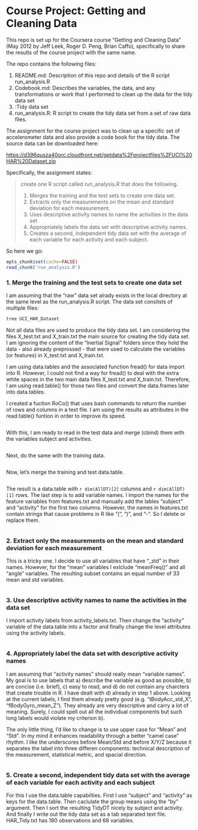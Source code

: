 # Course Project: Getting and Cleaning Data

This repo is set up for the Coursera course "Getting and Cleaning Data" (May 2012 by Jeff Leek, Roger D. Peng, Brian Caffo), specifically to share the results of the course project with the same name.

The repo contains the following files:

1. README.md: Description of this repo and details of the R script run_analysis.R
2. Codebook.md: Describes the variables, the data, and any transformations or work that I performed to clean up the data for the tidy data set
3. :Tidy data set
4. run_analysis.R: R script to create the tidy data set from a set of raw data files.


The assignment for the course project was to clean up a specific set of accelerometer data and also provide a code book for the tidy data. The source data can be downloaded here:

[https://d396qusza40orc.cloudfront.net/getdata%2Fprojectfiles%2FUCI%20HAR%20Dataset.zip]([https://d396qusza40orc.cloudfront.net/getdata%2Fprojectfiles%2FUCI%20HAR%20Dataset.zip])

Specifically, the assignment states:

> create one R script called run_analysis.R that does the following. 
> 
> 1. Merges the training and the test sets to create one data set.
> 2. Extracts only the measurements on the mean and standard deviation for each measurement. 
> 3. Uses descriptive activity names to name the activities in the data set
> 4. Appropriately labels the data set with descriptive activity names. 
> 5. Creates a second, independent tidy data set with the average of each variable for each activity and each subject. 

So here we go:

```r
opts_chunk$set(cache=FALSE)
read_chunk('run_analysis.R')
```

### 1. Merge the training and the test sets to create one data set

I am assuming that the "raw" data set alrady exists in the local directory at the same level as the run_analysis.R script. The data set consitsts of multiple files:

```r
tree UCI_HAR_Dataset
```

Not all data files are used to produce the tidy data set. I am considering the files X_test.txt and X_train.txt the main source for creating the tidy data set. I am ignoring the content of the "Inertial Signal" folders since they hold the data - also already preprossed - that were used to calculate the variables (or features) in X_test.txt and X_train.txt.

I am using data.tables and the associated function fread() for data import into R. However, I could not find a way for fread() to deal with the extra white spaces in the two main data files X_test.txt and X_train.txt. Therefore, I am using read.table() for those two files and convert the data.frames later into data.tables. 

I created a fuction RoCo() that uses bash commands to return the number of rows and columns in a text file. I am using the results as attributes in the read.table() funtion in order to improve its speed.

```r

```

With this, I am ready to read in the test data and merge (cbind) them with the variables subject and activities.

```r

```

Next, do the same with the training data.

```r

```

Now, let's merge the training and test data.table.

```r

```

The result is a data.table with `r dim(AllDT)[2]` columns and `r dim(AllDT)[1]` rows. The last step is to add variable names. I import the names for the feature variables from features.txt and manually add the lables "subject" and "activity" for the first two columns. However, the names in features.txt contain strings that cause problems in R like "(", ")", and "-". So I delete or replace them.

```r

```

### 2. Extract only the measurements on the mean and standard deviation for each measurement

This is a tricky one. I decide to use all variables that have "_std" in their names. However, for the "mean" variables I exlclude "meanFreq()" and all "angle" variables. The resulting subset contains an equal number of 33 mean and std variables.

```r

```

### 3. Use descriptive activity names to name the activities in the data set

I import activity labels from activity_labels.txt. Then change the "activity" variable of the data.table into a factor and finally change the level attributes using the activity labels.

```r

```

### 4. Appropriately label the data set with descriptive activity names

I am assuming that "activity names" should really mean "variable names". My goal is to use labels that a) describe the variable as good as possible, b) are concise (i.e. brief), c) easy to read, and d) do not contain any charcters that create trouble in R. I have dealt with d) already in step 1 above. Looking at the current labels, I find them already pretty good (e.g. "tBodyAcc_std_X", "fBodyGyro_mean_Z"). They already are very descriptive and carry a lot of meaning. Surely, I could spell out all the individual components but such long labels would violate my criterion b).

The only little thing, I'd like to change is to use upper case for "Mean" and "Std". In my mind it enhances readability through a better "camel case" rhythm. I like the underscores before Mean/Std and before X/Y/Z because it separates the label into three differen components: technical description of the measurement, statistical metric, and spacial direction.

```r

```


### 5. Create a second, independent tidy data set with the average of each variable for each activity and each subject

For this I use the data.table capabilties. First I use "subject" and "activity" as keys for the data.table. Then caclulate the group means using the "by" argument. Then I sort the resulting TidyDT nicely by subject and activity. And finally I write out the tidy data set as a tab separated text file. HAR_Tidy.txt has 180 observations and 68 variables.

```r

```

